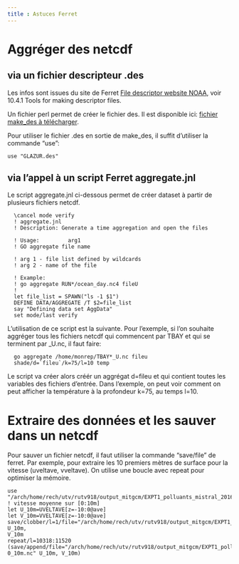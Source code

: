 ```yaml
---
title : Astuces Ferret
---
```


# Aggréger des netcdf 

## via un fichier descripteur .des

Les infos sont issues du site de Ferret [File descriptor website NOAA](https://ferret.pmel.noaa.gov/Ferret/documentation/users-guide/converting-to-netcdf/CREATING-A-MULTI-FILE-NETCDF-DATA-SET#_VPID_366), voir 10.4.1 Tools for making descriptor files. 

Un fichier perl permet de créer le fichier des. Il est disponible ici: [fichier make_des à télécharger](http://www.gfdl.noaa.gov/~atw/ferret/make_des).

Pour utiliser le fichier .des en sortie de make_des, il suffit d'utiliser la commande "use": 
```ferret
use "GLAZUR.des"
```
## via l'appel à un script Ferret aggregate.jnl

Le script aggregate.jnl ci-dessous permet de créer dataset à partir de plusieurs fichiers netcdf. 

```ferret
  \cancel mode verify
  ! aggregate.jnl
  ! Description: Generate a time aggregation and open the files

  ! Usage:         arg1
  ! GO aggregate file name

  ! arg 1 - file list defined by wildcards
  ! arg 2 - name of the file

  ! Example:
  ! go aggregate RUN*/ocean_day.nc4 fileU
  !
  let file_list = SPAWN("ls -1 $1")
  DEFINE DATA/AGGREGATE /T $2=file_list
  say "Defining data set AggData"
  set mode/last verify
```

L'utilisation de ce script est la suivante. Pour l'exemple, si l'on souhaite aggréger tous les fichiers netcdf qui commencent par TBAY et qui se terminent par _U.nc, il faut faire:
```ferret
  go aggregate /home/monrep/TBAY*_U.nc fileu
  shade/d=`fileu`/k=75/l=10 temp
```
Le script va créer alors créér un aggrégat d=fileu et qui contient toutes les variables des fichiers d'entrée. Dans l'exemple, on peut voir comment on peut afficher la température à la profondeur k=75, au temps l=10. 



# Extraire des données et les sauver dans un netcdf
Pour sauver un fichier netcdf, il faut utiliser la commande "save/file" de ferret. Par exemple, pour extraire les 10 premiers mètres de surface pour la vitesse (uveltave, vveltave). On utilise une boucle avec repeat pour optimiser la mémoire.

```ferret
use "/arch/home/rech/utv/rutv918/output_mitgcm/EXPT1_polluants_mistral_20160201_00h00_TOTAL/tave_2016_2017.des"
! vitesse moyenne sur [0:10m]
let U_10m=UVELTAVE[z=-10:0@ave]
let V_10m=VVELTAVE[z=-10:0@ave]
save/clobber/l=1/file="/arch/home/rech/utv/rutv918/output_mitgcm/EXPT1_polluants_mistral_20160201_00h00_TOTAL/2016_2017_U_V_surface_avg_0_10m.nc" U_10m,
V_10m
repeat/l=10318:11520 (save/append/file="/arch/home/rech/utv/rutv918/output_mitgcm/EXPT1_polluants_mistral_20160201_00h00_TOTAL/2016_2017_U_V_surface_avg_
0_10m.nc" U_10m, V_10m)
```




